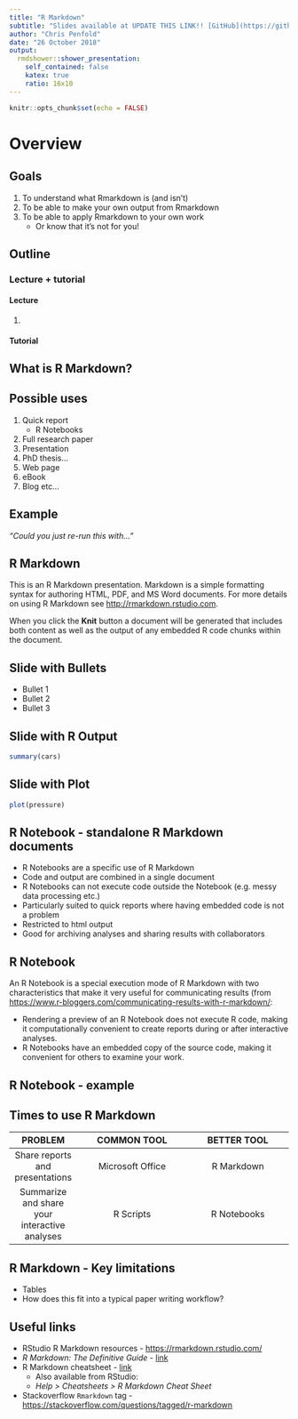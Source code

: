 ```yaml
---
title: "R Markdown"
subtitle: "Slides available at UPDATE THIS LINK!! [GitHub](https://github.com/Chris-M-P/Questionnaire-scoring-protocols)"
author: "Chris Penfold"
date: "26 October 2018"
output:
  rmdshower::shower_presentation:
    self_contained: false
    katex: true
    ratio: 16x10
---
```


```r
knitr::opts_chunk$set(echo = FALSE)
```

# Overview

## Goals

1. To understand what Rmarkdown is (and isn't)
2. To be able to make your own output from Rmarkdown
3. To be able to apply Rmarkdown to your own work
    + Or know that it's not for you!

## Outline

### Lecture + tutorial

#### Lecture

1. 

#### Tutorial


## What is R Markdown?

## Possible uses

1. Quick report
    + R Notebooks
2. Full research paper
3. Presentation
4. PhD thesis...
5. Web page
6. eBook
7. Blog etc...

## Example 

*"Could you just re-run this with..."*



## R Markdown

This is an R Markdown presentation. Markdown is a simple formatting syntax for authoring HTML, PDF, and MS Word documents. For more details on using R Markdown see <http://rmarkdown.rstudio.com>.

When you click the **Knit** button a document will be generated that includes both content as well as the output of any embedded R code chunks within the document.

## Slide with Bullets

- Bullet 1
- Bullet 2
- Bullet 3

## Slide with R Output

```r
summary(cars)
```

## Slide with Plot

```r
plot(pressure)
```

## R Notebook - standalone R Markdown documents

+ R Notebooks are a specific use of R Markdown
+ Code and output are combined in a single document
+ R Notebooks can not execute code outside the Notebook (e.g. messy data processing etc.)
+ Particularly suited to quick reports where having embedded code is not a problem
+ Restricted to html output
+ Good for archiving analyses and sharing results with collaborators

## R Notebook 

An R Notebook is a special execution mode of R Markdown with two characteristics that make it very useful for communicating results (from <https://www.r-bloggers.com/communicating-results-with-r-markdown/>:

+ Rendering a preview of an R Notebook does not execute R code, making it computationally convenient to create reports during or after interactive analyses.
+ R Notebooks have an embedded copy of the source code, making it convenient for others to examine your work.

## R Notebook - example

## Times to use R Markdown

|PROBLEM |	COMMON TOOL |	BETTER TOOL|
|:--------:|:--------------:|:-------------:|
|Share reports and presentations	| Microsoft Office |	R Markdown|
|Summarize and share your interactive analyses	| R Scripts	| R Notebooks|


## R Markdown - Key limitations

+ Tables
+ How does this fit into a typical paper writing workflow?

## Useful links

* RStudio R Markdown resources - <https://rmarkdown.rstudio.com/>
* *R Markdown: The Definitive Guide* - [link](https://bookdown.org/yihui/rmarkdown/)
* R Markdown cheatsheet - [link](http://www.rstudio.com/wp-content/uploads/2016/03/rmarkdown-cheatsheet-2.0.pdf)
    + Also available from RStudio:
    + *Help > Cheatsheets > R Markdown Cheat Sheet*
* Stackoverflow `Rmarkdown` tag - <https://stackoverflow.com/questions/tagged/r-markdown>
    
